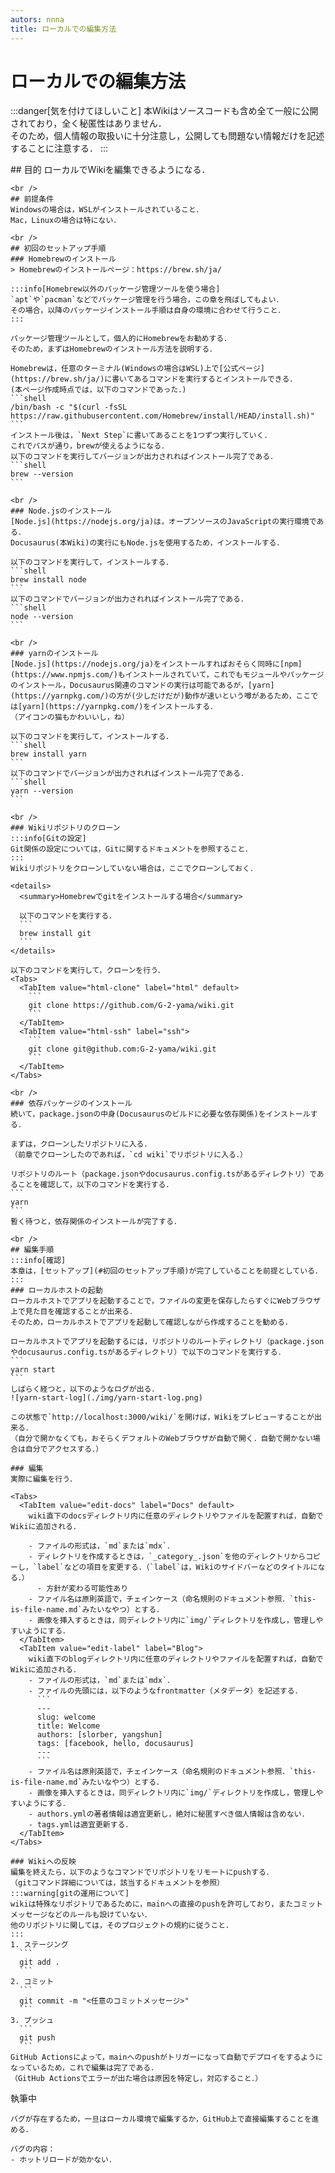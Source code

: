 ```yaml
---
autors: nnna
title: ローカルでの編集方法
---
```



# ローカルでの編集方法

:::danger[気を付けてほしいこと]
本Wikiはソースコードも含め全て一般に公開されており，全く秘匿性はありません．  
そのため，個人情報の取扱いに十分注意し，公開しても問題ない情報だけを記述することに注意する．
:::

<Tabs>
  <TabItem value="local" label="ローカル環境" default>
    ## 目的
    ローカルでWikiを編集できるようになる．

    <br />
    ## 前提条件
    Windowsの場合は，WSLがインストールされていること．  
    Mac，Linuxの場合は特にない．

    <br />
    ## 初回のセットアップ手順
    ### Homebrewのインストール
    > Homebrewのインストールページ：https://brew.sh/ja/
    
    :::info[Homebrew以外のパッケージ管理ツールを使う場合]
    `apt`や`pacman`などでパッケージ管理を行う場合，この章を飛ばしてもよい．  
    その場合，以降のパッケージインストール手順は自身の環境に合わせて行うこと．
    :::

    パッケージ管理ツールとして，個人的にHomebrewをお勧めする．  
    そのため，まずはHomebrewのインストール方法を説明する．

    Homebrewは，任意のターミナル(Windowsの場合はWSL)上で[公式ページ](https://brew.sh/ja/)に書いてあるコマンドを実行するとインストールできる．  
    (本ページ作成時点では，以下のコマンドであった．)
    ```shell
    /bin/bash -c "$(curl -fsSL https://raw.githubusercontent.com/Homebrew/install/HEAD/install.sh)"
    ```
    インストール後は，`Next Step`に書いてあることを1つずつ実行していく．  
    これでパスが通り，brewが使えるようになる．  
    以下のコマンドを実行してバージョンが出力されればインストール完了である．
    ```shell
    brew --version
    ```

    <br />
    ### Node.jsのインストール
    [Node.js](https://nodejs.org/ja)は，オープンソースのJavaScriptの実行環境である．  
    Docusaurus(本Wiki)の実行にもNode.jsを使用するため，インストールする．

    以下のコマンドを実行して，インストールする．
    ```shell
    brew install node
    ```
    以下のコマンドでバージョンが出力されればインストール完了である．
    ```shell
    node --version
    ```

    <br />
    ### yarnのインストール
    [Node.js](https://nodejs.org/ja)をインストールすればおそらく同時に[npm](https://www.npmjs.com/)もインストールされていて，これでもモジュールやパッケージのインストール，Docusaurus関連のコマンドの実行は可能であるが，[yarn](https://yarnpkg.com/)の方が(少しだけだが)動作が速いという噂があるため，ここでは[yarn](https://yarnpkg.com/)をインストールする．  
    （アイコンの猫もかわいいし，ね）

    以下のコマンドを実行して，インストールする．
    ```shell
    brew install yarn
    ```
    以下のコマンドでバージョンが出力されればインストール完了である．
    ```shell
    yarn --version
    ```

    <br />
    ### Wikiリポジトリのクローン
    :::info[Gitの設定]
    Git関係の設定については，Gitに関するドキュメントを参照すること．
    :::
    Wikiリポジトリをクローンしていない場合は，ここでクローンしておく．  

    <details>
      <summary>Homebrewでgitをインストールする場合</summary>

      以下のコマンドを実行する．
      ```
      brew install git
      ```
    </details>

    以下のコマンドを実行して，クローンを行う．
    <Tabs>
      <TabItem value="html-clone" label="html" default>
        ```
        git clone https://github.com/G-2-yama/wiki.git
        ```
      </TabItem>
      <TabItem value="html-ssh" label="ssh">
        ```
        git clone git@github.com:G-2-yama/wiki.git
        ```
      </TabItem>
    </Tabs>

    <br />
    ### 依存パッケージのインストール
    続いて，package.jsonの中身(Docusaurusのビルドに必要な依存関係)をインストールする．  

    まずは，クローンしたリポジトリに入る．  
    （前章でクローンしたのであれば，`cd wiki`でリポジトリに入る．）

    リポジトリのルート（package.jsonやdocusaurus.config.tsがあるディレクトリ）であることを確認して，以下のコマンドを実行する．
    ```
    yarn
    ```
    暫く待つと，依存関係のインストールが完了する．

    <br />
    ## 編集手順
    :::info[確認]
    本章は，[セットアップ](#初回のセットアップ手順)が完了していることを前提としている．
    :::
    ### ローカルホストの起動
    ローカルホストでアプリを起動することで，ファイルの変更を保存したらすぐにWebブラウザ上で見た目を確認することが出来る．  
    そのため，ローカルホストでアプリを起動して確認しながら作成することを勧める．

    ローカルホストでアプリを起動するには，リポジトリのルートディレクトリ（package.jsonやdocusaurus.config.tsがあるディレクトリ）で以下のコマンドを実行する．
    ```
    yarn start
    ```
    しばらく経つと，以下のようなログが出る．  
    ![yarn-start-log](./img/yarn-start-log.png)

    この状態で`http://localhost:3000/wiki/`を開けば，Wikiをプレビューすることが出来る．  
    （自分で開かなくても，おそらくデフォルトのWebブラウザが自動で開く．自動で開かない場合は自分でアクセスする．）

    ### 編集
    実際に編集を行う．

    <Tabs>
      <TabItem value="edit-docs" label="Docs" default>
        wiki直下のdocsディレクトリ内に任意のディレクトリやファイルを配置すれば，自動でWikiに追加される．  

        - ファイルの形式は，`md`または`mdx`．
        - ディレクトリを作成するときは，`_category_.json`を他のディレクトリからコピーし，`label`などの項目を変更する．（`label`は，Wikiのサイドバーなどのタイトルになる．）  
          - 方針が変わる可能性あり
        - ファイル名は原則英語で，チェインケース（命名規則のドキュメント参照．`this-is-file-name.md`みたいなやつ）とする．
        - 画像を挿入するときは，同ディレクトリ内に`img/`ディレクトリを作成し，管理しやすいようにする．
      </TabItem>
      <TabItem value="edit-label" label="Blog">
        wiki直下のblogディレクトリ内に任意のディレクトリやファイルを配置すれば，自動でWikiに追加される．  
        - ファイルの形式は，`md`または`mdx`．
        - ファイルの先頭には，以下のようなfrontmatter（メタデータ）を記述する．
          ```
          ---
          slug: welcome
          title: Welcome
          authors: [slorber, yangshun]
          tags: [facebook, hello, docusaurus]
          ---
          ```
        - ファイル名は原則英語で，チェインケース（命名規則のドキュメント参照．`this-is-file-name.md`みたいなやつ）とする．
        - 画像を挿入するときは，同ディレクトリ内に`img/`ディレクトリを作成し，管理しやすいようにする．
        - authors.ymlの著者情報は適宜更新し，絶対に秘匿すべき個人情報は含めない．
        - tags.ymlは適宜更新する．
      </TabItem>
    </Tabs>

    ### Wikiへの反映
    編集を終えたら，以下のようなコマンドでリポジトリをリモートにpushする．  
    （gitコマンド詳細については，該当するドキュメントを参照）
    :::warning[gitの運用について]
    wikiは特殊なリポジトリであるために，mainへの直接のpushを許可しており，またコミットメッセージなどのルールも設けていない．  
    他のリポジトリに関しては，そのプロジェクトの規約に従うこと．
    :::
    1. ステージング
      ```
      git add .
      ```
    2. コミット
      ```
      git commit -m "<任意のコミットメッセージ>"
      ```
    3. プッシュ
      ```
      git push
      ```
    GitHub Actionsによって，mainへのpushがトリガーになって自動でデプロイをするようになっているため，これで編集は完了である．  
    （GitHub Actionsでエラーが出た場合は原因を特定し，対応すること．）

  </TabItem>
  <TabItem value="devcontainer" label="devcontainer">
    執筆中

    バグが存在するため，一旦はローカル環境で編集するか，GitHub上で直接編集することを進める．

    バグの内容：
    - ホットリロードが効かない．
  </TabItem>
</Tabs>
